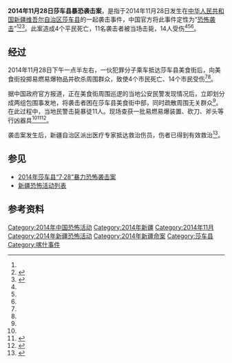 {{UTC+8}}
{{Infobox civilian attack|numpar|motive=|type=[[恐怖主义|恐怖主义]]|susperp=|perp=|victim=|injuries=14|fatalities=4（不计民警当场击毙的11个暴徒）|weapons=刀斧，爆燃装置|weapontitle=|title=2014年11月28日莎车县暴恐袭击案|target=不特定[[平民|平民]]、[[政府|政府]]|image=|timezone=[[UTC+8|UTC+8]]|time=|date=2014年11月28日|coordinates={{coord|38|25|N|77|15|E}}|location={{PRC}}[[新疆維吾爾自治區|新疆維吾爾自治區]][[喀什|喀什]][[莎车县|莎车县]]美食街附近|map_caption=[[莎车县|莎车县]]在[[新疆维吾尔自治区|新疆维吾尔自治区]]的位置|map=|caption=|dfen=}}

'''2014年11月28日莎车县暴恐袭击案'''，是指于2014年11月28日发生在[[中华人民共和国|中华人民共和国]][[新疆维吾尔自治区|新疆维吾尔自治区]][[莎车县|莎车县]]的一起袭击事件，中国官方将此事件定性为“[[恐怖袭击|恐怖袭击]]”<ref name=":0" /><ref name=":1">{{Cite web|title=新疆莎车发生严重暴力事件15死14伤|url=https://www.bbc.com/zhongwen/simp/china/2014/11/141129_china_xinjiang_shache|accessdate=2020-12-12|author=|date=2014-11-29|format=|work=|publisher=[[英国广播公司|英国广播公司]]|language=zh}}</ref><ref name=":2">{{Cite web|title=新疆暴力不断 莎车再次发生“暴恐事件”|url=https://www.dw.com/zh/%E6%96%B0%E7%96%86%E6%9A%B4%E5%8A%9B%E4%B8%8D%E6%96%AD-%E8%8E%8E%E8%BD%A6%E5%86%8D%E6%AC%A1%E5%8F%91%E7%94%9F%E6%9A%B4%E6%81%90%E4%BA%8B%E4%BB%B6/a-18101281|accessdate=2020-12-12|author=|date=|last=|first=|format=|work=|publisher=[[德国之声|德国之声]]|language=zh|archive-date=2020-12-09|archive-url=https://web.archive.org/web/20201209070930/https://www.dw.com/zh/%E6%96%B0%E7%96%86%E6%9A%B4%E5%8A%9B%E4%B8%8D%E6%96%AD-%E8%8E%8E%E8%BD%A6%E5%86%8D%E6%AC%A1%E5%8F%91%E7%94%9F%E6%9A%B4%E6%81%90%E4%BA%8B%E4%BB%B6/a-18101281|dead-url=no}}</ref>。此案造成4个平民死亡，11名袭击者被当场击毙，14人受伤<ref name=":0" /><ref name=":1" /><ref name=":2" />。

== 经过 ==
2014年11月28日下午一点半左右，一伙犯罪分子乘车抵达莎车县美食街后，向美食街投掷易燃易爆物品并砍杀周围群众，致使4个市民死亡、14个市民受伤<ref name=":0" /><ref name=":1" />。

据中国政府官方报道，正在美食街周围巡逻的当地公安民警发现情况后，立即划分成两组包围事发地，将袭击者困在莎车县美食街中部，同时疏散周围无关群众<ref name=":0" />。在此过程中，当地民警击毙暴徒11人。现场查获一批易燃易爆装置、砍刀、斧头等行凶器具<ref name=":2" /><ref>{{Cite web|title=新疆美食街暴恐案致4死14伤|url=http://epaper.bjnews.com.cn/html/2014-11/30/content_549755.htm?div=-1|accessdate=2020-11-30|author=|date=|format=|work=|publisher=《[[新京报|新京报]]》|language=zh|archive-date=2020-12-07|archive-url=https://web.archive.org/web/20201207215552/http://epaper.bjnews.com.cn/html/2014-11/30/content_549755.htm?div=-1|dead-url=no}}</ref><ref>{{Cite news|title=新疆周五发生暴恐袭击 民众4人死亡|url=https://lta.reuters.com/article/china-security-idCNL3S0TK00O20141130|newspaper=|date=2014-11-30|accessdate=2020-11-30|language=zh|first=|last=|author=|work=|publisher=[[路透社|路透社]]|format=}}{{Dead link}}</ref>。

袭击案发生后，新疆自治区派出医疗专家抵达救治伤员，伤者已得到有效救治<ref name=":0">{{Cite web|title=新疆莎车县果断处置一起暴恐袭击案 击毙暴徒11人|url=http://politics.people.com.cn/n/2014/1129/c70731-26118451.html|accessdate=2020-11-30|author=|date=|format=|work=|publisher=[[中华人民共和国中央人民政府|中华人民共和国中央人民政府]]|language=zh|archive-date=2020-12-08|archive-url=https://web.archive.org/web/20201208224104/http://politics.people.com.cn/n/2014/1129/c70731-26118451.html|dead-url=no}}</ref>。

== 参见 ==

* [[2014年莎车县暴恐袭击案|2014年莎车县“7·28”暴力恐怖袭击案]]
*[[新疆恐怖活動列表|新疆恐怖活动列表]]

== 参考资料 ==
<references />

{{新疆问题}}

[[Category:2014年中国恐怖活动|Category:2014年中国恐怖活动]]
[[Category:2014年新疆|Category:2014年新疆]]
[[Category:2014年11月|Category:2014年11月]]
[[Category:2014年新疆恐怖活动|Category:2014年新疆恐怖活动]]
[[Category:2014年新疆命案|Category:2014年新疆命案]]
[[Category:莎车县|Category:莎车县]]
[[Category:喀什事件|Category:喀什事件]]